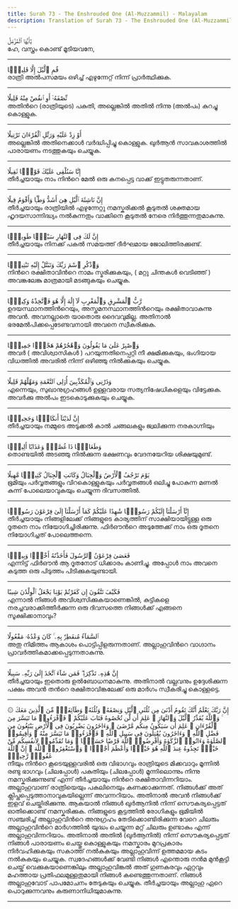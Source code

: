 ```yaml
---
title: Surah 73 - The Enshrouded One (Al-Muzzammil) - Malayalam
description: Translation of Surah 73 - The Enshrouded One (Al-Muzzammil) in Malayalam
---
```





<Aside type="quran" title="1">
يَٰٓأَيُّهَا ٱلْمُزَّمِّلُ
</Aside>

<Aside type="reference" title="1">
ഹേ, വസ്ത്രം കൊണ്ട്‌ മൂടിയവനേ,
</Aside>

---

<Aside type="quran" title="2">
قُمِ ٱلَّيْلَ إِلَّا قَلِيلًۭا
</Aside>

<Aside type="reference" title="2">
രാത്രി അല്‍പസമയം ഒഴിച്ച്‌ എഴുന്നേറ്റ്‌ നിന്ന്‌ പ്രാര്‍ത്ഥിക്കുക.
</Aside>

---

<Aside type="quran" title="3">
نِّصْفَهُۥٓ أَوِ ٱنقُصْ مِنْهُ قَلِيلًا
</Aside>

<Aside type="reference" title="3">
അതിന്‍റെ (രാത്രിയുടെ) പകുതി, അല്ലെങ്കില്‍ അതില്‍ നിന്നു (അല്‍പം) കുറച്ചു കൊള്ളുക.
</Aside>

---

<Aside type="quran" title="4">
أَوْ زِدْ عَلَيْهِ وَرَتِّلِ ٱلْقُرْءَانَ تَرْتِيلًا
</Aside>

<Aside type="reference" title="4">
അല്ലെങ്കില്‍ അതിനെക്കാള്‍ വര്‍ദ്ധിപ്പിച്ചു കൊള്ളുക. ഖുര്‍ആന്‍ സാവകാശത്തില്‍ പാരായണം നടത്തുകയും ചെയ്യുക.
</Aside>

---

<Aside type="quran" title="5">
إِنَّا سَنُلْقِى عَلَيْكَ قَوْلًۭا ثَقِيلًا
</Aside>

<Aside type="reference" title="5">
തീര്‍ച്ചയായും നാം നിന്‍റെ മേല്‍ ഒരു കനപ്പെട്ട വാക്ക്‌ ഇട്ടുതരുന്നതാണ്‌.
</Aside>

---

<Aside type="quran" title="6">
إِنَّ نَاشِئَةَ ٱلَّيْلِ هِىَ أَشَدُّ وَطْـًۭٔا وَأَقْوَمُ قِيلًا
</Aside>

<Aside type="reference" title="6">
തീര്‍ച്ചയായും രാത്രിയില്‍ എഴുന്നേറ്റു നമസ്കരിക്കല്‍ കൂടുതല്‍ ശക്തമായ ഹൃദയസാന്നിദ്ധ്യം നല്‍കുന്നതും വാക്കിനെ കൂടുതല്‍ നേരെ നിര്‍ത്തുന്നതുമാകുന്നു.
</Aside>

---

<Aside type="quran" title="7">
إِنَّ لَكَ فِى ٱلنَّهَارِ سَبْحًۭا طَوِيلًۭا
</Aside>

<Aside type="reference" title="7">
തീര്‍ച്ചയായും നിനക്ക്‌ പകല്‍ സമയത്ത്‌ ദീര്‍ഘമായ ജോലിത്തിരക്കുണ്ട്‌.
</Aside>

---

<Aside type="quran" title="8">
وَٱذْكُرِ ٱسْمَ رَبِّكَ وَتَبَتَّلْ إِلَيْهِ تَبْتِيلًۭا
</Aside>

<Aside type="reference" title="8">
നിന്‍റെ രക്ഷിതാവിന്‍റെ നാമം സ്മരിക്കുകയും, ( മറ്റു ചിന്തകള്‍ വെടിഞ്ഞ്‌ ) അവങ്കലേങ്കു മാത്രമായി മടങ്ങുകയും ചെയ്യുക.
</Aside>

---

<Aside type="quran" title="9">
رَّبُّ ٱلْمَشْرِقِ وَٱلْمَغْرِبِ لَآ إِلَٰهَ إِلَّا هُوَ فَٱتَّخِذْهُ وَكِيلًۭا
</Aside>

<Aside type="reference" title="9">
ഉദയസ്ഥാനത്തിന്‍റെയും, അസ്തമനസ്ഥാനത്തിന്‍റെയും രക്ഷിതാവാകുന്നു അവന്‍. അവനല്ലാതെ യാതൊരു ദൈവവുമില്ല. അതിനാല്‍ ഭരമേല്‍പിക്കപ്പെടേണ്ടവനായി അവനെ സ്വീകരിക്കുക.
</Aside>

---

<Aside type="quran" title="10">
وَٱصْبِرْ عَلَىٰ مَا يَقُولُونَ وَٱهْجُرْهُمْ هَجْرًۭا جَمِيلًۭا
</Aside>

<Aside type="reference" title="10">
അവര്‍ ( അവിശ്വാസികള്‍ ) പറയുന്നതിനെപ്പറ്റി നീ ക്ഷമിക്കുകയും, ഭംഗിയായ വിധത്തില്‍ അവരില്‍ നിന്ന്‌ ഒഴിഞ്ഞു നില്‍ക്കുകയും ചെയ്യുക.
</Aside>

---

<Aside type="quran" title="11">
وَذَرْنِى وَٱلْمُكَذِّبِينَ أُو۟لِى ٱلنَّعْمَةِ وَمَهِّلْهُمْ قَلِيلًا
</Aside>

<Aside type="reference" title="11">
എന്നെയും, സുഖാനുഗ്രഹങ്ങള്‍ ഉള്ളവരായ സത്യനിഷേധികളെയും വിട്ടേക്കുക. അവര്‍ക്കു അല്‍പം ഇടകൊടുക്കുകയും ചെയ്യുക.
</Aside>

---

<Aside type="quran" title="12">
إِنَّ لَدَيْنَآ أَنكَالًۭا وَجَحِيمًۭا
</Aside>

<Aside type="reference" title="12">
തീര്‍ച്ചയായും നമ്മുടെ അടുക്കല്‍ കാല്‍ ചങ്ങലകളും ജ്വലിക്കുന്ന നരകാഗ്നിയും
</Aside>

---

<Aside type="quran" title="13">
وَطَعَامًۭا ذَا غُصَّةٍۢ وَعَذَابًا أَلِيمًۭا
</Aside>

<Aside type="reference" title="13">
തൊണ്ടയില്‍ അടഞ്ഞു നില്‍ക്കുന്ന ഭക്ഷണവും വേദനയേറിയ ശിക്ഷയുമുണ്ട്‌.
</Aside>

---

<Aside type="quran" title="14">
يَوْمَ تَرْجُفُ ٱلْأَرْضُ وَٱلْجِبَالُ وَكَانَتِ ٱلْجِبَالُ كَثِيبًۭا مَّهِيلًا
</Aside>

<Aside type="reference" title="14">
ഭൂമിയും പര്‍വ്വതങ്ങളും വിറകൊള്ളുകയും പര്‍വ്വതങ്ങള്‍ ഒലിച്ചു പോകുന്ന മണല്‍ കുന്ന്‌ പോലെയാവുകയും ചെയ്യുന്ന ദിവസത്തില്‍.
</Aside>

---

<Aside type="quran" title="15">
إِنَّآ أَرْسَلْنَآ إِلَيْكُمْ رَسُولًۭا شَٰهِدًا عَلَيْكُمْ كَمَآ أَرْسَلْنَآ إِلَىٰ فِرْعَوْنَ رَسُولًۭا
</Aside>

<Aside type="reference" title="15">
തീര്‍ച്ചയായും നിങ്ങളിലേക്ക്‌ നിങ്ങളുടെ കാര്യത്തിന്‌ സാക്ഷിയായിട്ടുള്ള ഒരു ദൂതനെ നാം നിയോഗിച്ചിരിക്കുന്നു. ഫിര്‍ഔന്‍റെ അടുത്തേക്ക്‌ നാം ഒരു ദൂതനെ നിയോഗിച്ചത്‌ പോലെത്തന്നെ.
</Aside>

---

<Aside type="quran" title="16">
فَعَصَىٰ فِرْعَوْنُ ٱلرَّسُولَ فَأَخَذْنَٰهُ أَخْذًۭا وَبِيلًۭا
</Aside>

<Aside type="reference" title="16">
എന്നിട്ട്‌ ഫിര്‍ഔന്‍ ആ ദൂതനോട്‌ ധിക്കാരം കാണിച്ചു. അപ്പോള്‍ നാം അവനെ കടുത്ത ഒരു പിടുത്തം പിടിക്കുകയുണ്ടായി.
</Aside>

---

<Aside type="quran" title="17">
فَكَيْفَ تَتَّقُونَ إِن كَفَرْتُمْ يَوْمًۭا يَجْعَلُ ٱلْوِلْدَٰنَ شِيبًا
</Aside>

<Aside type="reference" title="17">
എന്നാല്‍ നിങ്ങള്‍ അവിശ്വസിക്കുകയാണെങ്കില്‍, കുട്ടികളെ നരച്ചവരാക്കിത്തീര്‍ക്കുന്ന ഒരു ദിവസത്തെ നിങ്ങള്‍ക്ക്‌ എങ്ങനെ സൂക്ഷിക്കാനാവും?
</Aside>

---

<Aside type="quran" title="18">
ٱلسَّمَآءُ مُنفَطِرٌۢ بِهِۦ ۚ كَانَ وَعْدُهُۥ مَفْعُولًا
</Aside>

<Aside type="reference" title="18">
അതു നിമിത്തം ആകാശം പൊട്ടിപ്പിളരുന്നതാണ്‌. അല്ലാഹുവിന്‍റെ വാഗ്ദാനം പ്രാവര്‍ത്തികമാക്കപ്പെടുന്നതാകുന്നു.
</Aside>

---

<Aside type="quran" title="19">
إِنَّ هَٰذِهِۦ تَذْكِرَةٌۭ ۖ فَمَن شَآءَ ٱتَّخَذَ إِلَىٰ رَبِّهِۦ سَبِيلًا
</Aside>

<Aside type="reference" title="19">
തീര്‍ച്ചയായും ഇതൊരു ഉല്‍ബോധനമാകുന്നു. അതിനാല്‍ വല്ലവനും ഉദ്ദേശിക്കുന്ന പക്ഷം അവന്‍ തന്‍റെ രക്ഷിതാവിങ്കലേക്ക്‌ ഒരു മാര്‍ഗം സ്വീകരിച്ചു കൊള്ളട്ടെ.
</Aside>

---

<Aside type="quran" title="20">
۞ إِنَّ رَبَّكَ يَعْلَمُ أَنَّكَ تَقُومُ أَدْنَىٰ مِن ثُلُثَىِ ٱلَّيْلِ وَنِصْفَهُۥ وَثُلُثَهُۥ وَطَآئِفَةٌۭ مِّنَ ٱلَّذِينَ مَعَكَ ۚ وَٱللَّهُ يُقَدِّرُ ٱلَّيْلَ وَٱلنَّهَارَ ۚ عَلِمَ أَن لَّن تُحْصُوهُ فَتَابَ عَلَيْكُمْ ۖ فَٱقْرَءُوا۟ مَا تَيَسَّرَ مِنَ ٱلْقُرْءَانِ ۚ عَلِمَ أَن سَيَكُونُ مِنكُم مَّرْضَىٰ ۙ وَءَاخَرُونَ يَضْرِبُونَ فِى ٱلْأَرْضِ يَبْتَغُونَ مِن فَضْلِ ٱللَّهِ ۙ وَءَاخَرُونَ يُقَٰتِلُونَ فِى سَبِيلِ ٱللَّهِ ۖ فَٱقْرَءُوا۟ مَا تَيَسَّرَ مِنْهُ ۚ وَأَقِيمُوا۟ ٱلصَّلَوٰةَ وَءَاتُوا۟ ٱلزَّكَوٰةَ وَأَقْرِضُوا۟ ٱللَّهَ قَرْضًا حَسَنًۭا ۚ وَمَا تُقَدِّمُوا۟ لِأَنفُسِكُم مِّنْ خَيْرٍۢ تَجِدُوهُ عِندَ ٱللَّهِ هُوَ خَيْرًۭا وَأَعْظَمَ أَجْرًۭا ۚ وَٱسْتَغْفِرُوا۟ ٱللَّهَ ۖ إِنَّ ٱللَّهَ غَفُورٌۭ رَّحِيمٌۢ
</Aside>

<Aside type="reference" title="20">
നീയും നിന്‍റെ കൂടെയുള്ളവരില്‍ ഒരു വിഭാഗവും രാത്രിയുടെ മിക്കവാറും മൂന്നില്‍ രണ്ടു ഭാഗവും (ചിലപ്പോള്‍) പകുതിയും (ചിലപ്പോള്‍) മൂന്നിലൊന്നും നിന്നു നമസ്കരിക്കുന്നുണ്ട്‌ എന്ന്‌ തീര്‍ച്ചയായും നിന്‍റെ രക്ഷിതാവിന്നറിയാം. അല്ലാഹുവാണ്‌ രാത്രിയെയും പകലിനെയും കണക്കാക്കുന്നത്‌. നിങ്ങള്‍ക്ക്‌ അത്‌ ക്ലിപ്തപ്പെടുത്താനാവുകയില്ലെന്ന്‌ അവന്നറിയാം. അതിനാല്‍ അവന്‍ നിങ്ങള്‍ക്ക്‌ ഇളവ്‌ ചെയ്തിരിക്കുന്നു. ആകയാല്‍ നിങ്ങള്‍ ഖുര്‍ആനില്‍ നിന്ന്‌ സൌകര്യപ്പെട്ടത്‌ ഓതിക്കൊണ്ട്‌ നമസ്കരിക്കുക. നിങ്ങളുടെ കൂട്ടത്തില്‍ രോഗികളും ഭൂമിയില്‍ സഞ്ചരിച്ച്‌ അല്ലാഹുവിന്‍റെ അനുഗ്രഹം തേടിക്കൊണ്ടിരിക്കുന്ന വേറെ ചിലരും അല്ലാഹുവിന്‍റെ മാര്‍ഗത്തില്‍ യുദ്ധം ചെയ്യുന്ന മറ്റ്‌ ചിലരും ഉണ്ടാകും എന്ന്‌ അല്ലാഹുവിന്നറിയാം. അതിനാല്‍ അതില്‍ (ഖുര്‍ആനില്‍) നിന്ന്‌ സൌകര്യപ്പെട്ടത്‌ നിങ്ങള്‍ പാരായണം ചെയ്തു കൊള്ളുകയും നമസ്കാരം മുറപ്രകാരം നിര്‍വഹിക്കുകയും സകാത്ത്‌ നല്‍കുകയും അല്ലാഹുവിന്ന്‌ ഉത്തമമായ കടം നല്‍കുകയും ചെയ്യുക. സ്വദേഹങ്ങള്‍ക്ക്‌ വേണ്ടി നിങ്ങള്‍ എന്തൊരു നന്‍മ മുന്‍കൂട്ടി ചെയ്ത്‌ വെക്കുകയാണെങ്കിലും അല്ലാഹുവിങ്കല്‍ അത്‌ ഗുണകരവും ഏറ്റവും മഹത്തായ പ്രതിഫലമുള്ളതുമായി നിങ്ങള്‍ കണ്ടെത്തുന്നതാണ്‌. നിങ്ങള്‍ അല്ലാഹുവോട്‌ പാപമോചനം തേടുകയും ചെയ്യുക. തീര്‍ച്ചയായും അല്ലാഹു ഏറെ പൊറുക്കുന്നവനും കരുണാനിധിയുമാകുന്നു.
</Aside>

---
